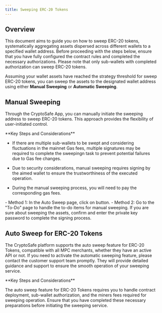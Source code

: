 ```yaml
---
title: Sweeping ERC-20 Tokens
---
```


##  Overview
This document aims to guide you on how to sweep ERC-20 tokens, systematically aggregating assets dispersed across different wallets to a specified wallet address. Before proceeding with the steps below, ensure that you have fully configured the contract rules and completed the necessary authorizations. Please note that only sub-wallets with completed authorization can sweep ERC-20 tokens.

Assuming your wallet assets have reached the strategy threshold for sweep ERC-20 tokens, you can sweep the assets to the designated wallet address using either **Manual Sweeping** or **Automatic Sweeping**.

##  Manual Sweeping

Through the CryptoSafe App, you can manually initiate the sweeping address to sweep ERC-20 tokens. This approach provides the flexibility of user-initiated control.

<Warning>
**Key Steps and Considerations**

- If there are multiple sub-wallets to be swept and considering fluctuations in the mainnet Gas fees, multiple signatures may be required to complete the sweepingn task to prevent potential failures due to Gas fee changes.

- Due to security considerations, manual sweeping requires signing by the aimed wallet to ensure the trustworthiness of the executed operation.

- During the manual sweeping process, you will need to pay the corresponding gas fees.
</Warning>

<Steps>
<Step title="Open Manual Sweeping Interface">
    - Method 1: In the Auto Sweep page, click on button.
    - Method 2: Go to the "To-Do" page to handle the to-do items for manual sweeping.
</Step>
<Step title="Confirm Auto Sweep Operation">
    If you are sure about sweeping the assets, confirm and enter the private key password to complete the signing process.
</Step>
</Steps>

##  Auto Sweep for ERC-20 Tokens

The CryptoSafe platform supports the auto sweep feature for ERC-20 Tokens, compatible with all MPC merchants, whether they have an active API or not. If you need to activate the automatic sweeping feature, please contact the customer support team promptly. They will provide detailed guidance and support to ensure the smooth operation of your sweeping service.

<Warning>
**Key Steps and Considerations**

The auto sweep feature for ERC-20 Tokens requires you to handle contract deployment, sub-wallet authorization, and the miners fees required for sweeping operation. Ensure that you have completed these necessary preparations before initiating the sweeping service.
</Warning>

